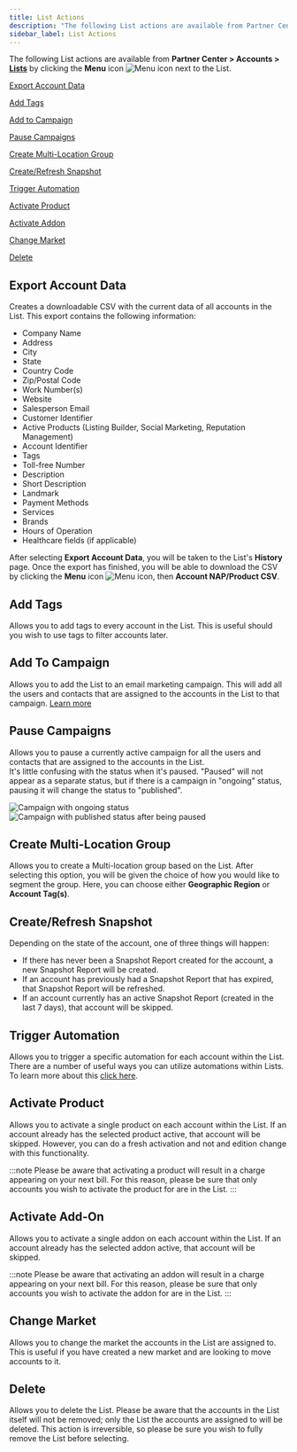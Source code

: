 ```yaml
---
title: List Actions
description: "The following List actions are available from Partner Center > Accounts > Lists by clicking the Menu icon next to the List."
sidebar_label: List Actions
---
```


The following List actions are available from **Partner Center > Accounts > [Lists](https://partners.vendasta.com/action-lists/manage)** by clicking the **Menu** icon ![Menu icon](/img/accounts/lists/menu-icon.png) next to the List.

   [Export Account Data](#export-account-data)

   [Add Tags](#add-tags)

   [Add to Campaign](#add-to-campaign)

   [Pause Campaigns](#pause-campaigns)

   [Create Multi-Location Group](#create-multi-location-group)

   [Create/Refresh Snapshot](#createrefresh-snapshot)

   [Trigger Automation](#trigger-automation)

   [Activate Product](#activate-product)

   [Activate Addon](#activate-add-on)

   [Change Market](#change-market)

   [Delete](#delete)

## Export Account Data

Creates a downloadable CSV with the current data of all accounts in the List. This export contains the following information:

- Company Name
- Address
- City
- State
- Country Code
- Zip/Postal Code
- Work Number(s)
- Website
- Salesperson Email
- Customer Identifier
- Active Products (Listing Builder, Social Marketing, Reputation Management)
- Account Identifier
- Tags
- Toll-free Number
- Description
- Short Description
- Landmark
- Payment Methods
- Services
- Brands
- Hours of Operation
- Healthcare fields (if applicable)

After selecting **Export Account Data**, you will be taken to the List's **History** page. Once the export has finished, you will be able to download the CSV by clicking the **Menu** icon ![Menu icon](/img/accounts/lists/menu-icon.png), then **Account NAP/Product CSV**.

## Add Tags

Allows you to add tags to every account in the List. This is useful should you wish to use tags to filter accounts later.

## Add To Campaign

Allows you to add the List to an email marketing campaign. This will add all the users and contacts that are assigned to the accounts in the List to that campaign. [Learn more](/accounts/email-marketing/campaigns)

## Pause Campaigns

Allows you to pause a currently active campaign for all the users and contacts that are assigned to the accounts in the List.  
It's little confusing with the status when it's paused. "Paused" will not appear as a separate status, but if there is a campaign in "ongoing" status, pausing it will change the status to "published".

![Campaign with ongoing status](/img/accounts/lists/campaign-status-ongoing.png)
![Campaign with published status after being paused](/img/accounts/lists/campaign-status-published.png)

## Create Multi-Location Group

Allows you to create a Multi-location group based on the List. After selecting this option, you will be given the choice of how you would like to segment the group. Here, you can choose either **Geographic Region** or **Account Tag(s)**.

## Create/Refresh Snapshot

Depending on the state of the account, one of three things will happen:

- If there has never been a Snapshot Report created for the account, a new Snapshot Report will be created.
- If an account has previously had a Snapshot Report that has expired, that Snapshot Report will be refreshed.
- If an account currently has an active Snapshot Report (created in the last 7 days), that account will be skipped.

## Trigger Automation

Allows you to trigger a specific automation for each account within the List. There are a number of useful ways you can utilize automations within Lists. To learn more about this [click here](/accounts/automation#trigger-automation-on-a-list).

## Activate Product

Allows you to activate a single product on each account within the List. If an account already has the selected product active, that account will be skipped. However, you can do a fresh activation and not and edition change with this functionality.

:::note
Please be aware that activating a product will result in a charge appearing on your next bill. For this reason, please be sure that only accounts you wish to activate the product for are in the List.
:::

## Activate Add-On

Allows you to activate a single addon on each account within the List. If an account already has the selected addon active, that account will be skipped.

:::note
Please be aware that activating an addon will result in a charge appearing on your next bill. For this reason, please be sure that only accounts you wish to activate the addon for are in the List.
:::

## Change Market

Allows you to change the market the accounts in the List are assigned to. This is useful if you have created a new market and are looking to move accounts to it.

## Delete

Allows you to delete the List. Please be aware that the accounts in the List itself will not be removed; only the List the accounts are assigned to will be deleted. This action is irreversible, so please be sure you wish to fully remove the List before selecting.